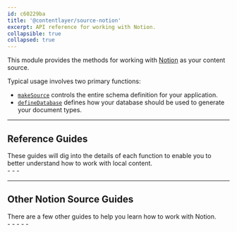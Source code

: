 ```yaml
---
id: c60229ba
title: '@contentlayer/source-notion'
excerpt: API reference for working with Notion.
collapsible: true
collapsed: true
---
```


This module provides the methods for working with [Notion](https://notion.so) as your content source.

Typical usage involves two primary functions:

- [`makeSource`](/docs/reference/source-notion/make-source) controls the entire schema definition for your application.
- [`defineDatabase`](/docs/reference/source-notion/define-database) defines how your database should be used to generate your document types.

---

## Reference Guides

<div className="-mt-4 grid gap-6 md:grid-cols-2">
  <div>
    These guides will dig into the details of each function to enable you to better understand how to work with local
    content.
  </div>
  <div>
    - <ChevronLink label="makeSource" url="/docs/reference/source-notion/make-source" />
    - <ChevronLink label="defineDatabase" url="/docs/reference/source-notion/define-database" />
    - <ChevronLink label="Field types reference" url="/docs/reference/source-files/field-types" />
  </div>
</div>

---

## Other Notion Source Guides

<div className="-mt-4 grid gap-6 md:grid-cols-2">
  <div>
    There are a few other guides to help you learn how to work with Notion.
    <ChevronLink label="All Notion Source Guides" url="/docs/sources/notion" />
  </div>
  <div>
    - <ChevronLink label="Getting started" url="/docs/sources/notion/getting-started" />
    - <ChevronLink label="Configure databases" url="/docs/sources/notion/configure-databases" />
    - <ChevronLink label="Configure properties" url="/docs/sources/notion/configure-properties" />
    - <ChevronLink label="Configure renderer" url="/docs/sources/notion/configure-renderer" />
    - <ChevronLink label="Working with images" url="/docs/sources/notion/images" />
  </div>
</div>
